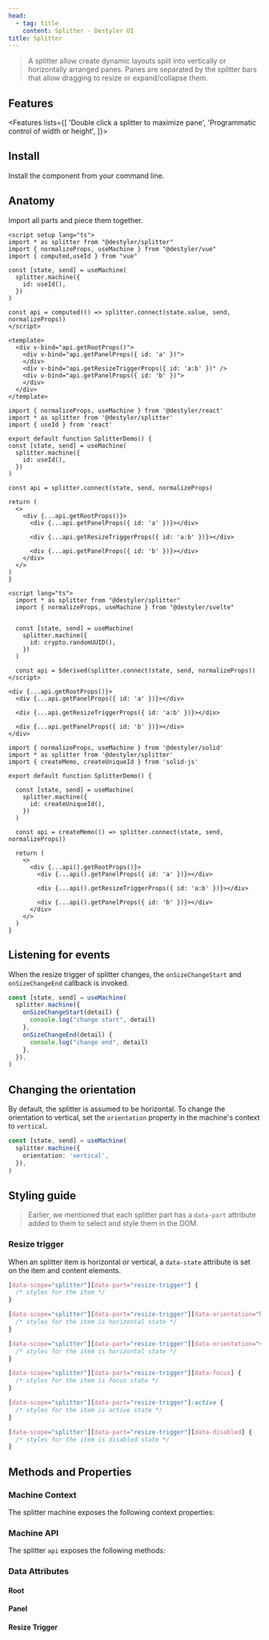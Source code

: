 ```yaml
---
head:
  - tag: title
    content: Splitter - Destyler UI
title: Splitter
---
```



> A splitter allow create dynamic layouts split into vertically or horizontally arranged panes.
> Panes are separated by the splitter bars that allow dragging to resize or expand/collapse them.

<PreviewCode name="splitter"></PreviewCode>

## Features

<Features lists={[
  'Double click a splitter to maximize pane',
  'Programmatic control of width or height',
]}>
</Features>

## Install

Install the component from your command line.

<InstallShell name="splitter" />

## Anatomy

Import all parts and piece them together.

<FrameworkLayout>

  <div slot='vue'>

  ```vue
  <script setup lang="ts">
  import * as splitter from "@destyler/splitter"
  import { normalizeProps, useMachine } from "@destyler/vue"
  import { computed,useId } from "vue"

  const [state, send] = useMachine(
    splitter.machine({
      id: useId(),
    })
  )

  const api = computed(() => splitter.connect(state.value, send, normalizeProps))
  </script>

  <template>
    <div v-bind="api.getRootProps()">
      <div v-bind="api.getPanelProps({ id: 'a' })">
      </div>
      <div v-bind="api.getResizeTriggerProps({ id: 'a:b' })" />
      <div v-bind="api.getPanelProps({ id: 'b' })">
      </div>
    </div>
  </template>
  ```

  </div>
  <div slot='react'>

  ```tsx
  import { normalizeProps, useMachine } from '@destyler/react'
import * as splitter from '@destyler/splitter'
import { useId } from 'react'

export default function SplitterDemo() {
  const [state, send] = useMachine(
    splitter.machine({
      id: useId(),
    })
  )

  const api = splitter.connect(state, send, normalizeProps)

  return (
    <>
      <div {...api.getRootProps()}>
        <div {...api.getPanelProps({ id: 'a' })}></div>

        <div {...api.getResizeTriggerProps({ id: 'a:b' })}></div>

        <div {...api.getPanelProps({ id: 'b' })}></div>
      </div>
    </>
  )
}
  ```

  </div>
  <div slot='svelte'>

  ```svelte
  <script lang="ts">
    import * as splitter from "@destyler/splitter"
    import { normalizeProps, useMachine } from "@destyler/svelte"


    const [state, send] = useMachine(
      splitter.machine({
        id: crypto.randomUUID(),
      })
    )

    const api = $derived(splitter.connect(state, send, normalizeProps))
  </script>

  <div {...api.getRootProps()}>
    <div {...api.getPanelProps({ id: 'a' })}></div>

    <div {...api.getResizeTriggerProps({ id: 'a:b' })}></div>

    <div {...api.getPanelProps({ id: 'b' })}></div>
  </div>
  ```

  </div>
  <div slot='solid'>

  ```tsx
  import { normalizeProps, useMachine } from '@destyler/solid'
  import * as splitter from '@destyler/splitter'
  import { createMemo, createUniqueId } from 'solid-js'

  export default function SplitterDemo() {

    const [state, send] = useMachine(
      splitter.machine({
        id: createUniqueId(),
      })
    )

    const api = createMemo(() => splitter.connect(state, send, normalizeProps))

    return (
      <>
        <div {...api().getRootProps()}>
          <div {...api().getPanelProps({ id: 'a' })}></div>

          <div {...api().getResizeTriggerProps({ id: 'a:b' })}></div>

          <div {...api().getPanelProps({ id: 'b' })}></div>
        </div>
      </>
    )
  }
  ```

  </div>

</FrameworkLayout>

## Listening for events

When the resize trigger of splitter changes,
the `onSizeChangeStart` and `onSizeChangeEnd` callback is invoked.

```ts
const [state, send] = useMachine(
  splitter.machine({
    onSizeChangeStart(detail) {
      console.log("change start", detail)
    },
    onSizeChangeEnd(detail) {
      console.log("change end", detail)
    },
  }),
)
```

## Changing the orientation

By default, the splitter is assumed to be horizontal.
To change the orientation to vertical,
set the `orientation` property in the machine's context to `vertical`.

```ts
const [state, send] = useMachine(
  splitter.machine({
    orientation: 'vertical',
  }),
)
```

## Styling guide

> Earlier, we mentioned that each splitter part has a `data-part` attribute added to them to select and style them in the DOM.

### Resize trigger

When an splitter item is horizontal or vertical,
a `data-state` attribute is set on the item and content elements.

```css
[data-scope="splitter"][data-part="resize-trigger"] {
  /* styles for the item */
}

[data-scope="splitter"][data-part="resize-trigger"][data-orientation="horizontal"] {
  /* styles for the item is horizontal state */
}

[data-scope="splitter"][data-part="resize-trigger"][data-orientation="vertical"] {
  /* styles for the item is horizontal state */
}

[data-scope="splitter"][data-part="resize-trigger"][data-focus] {
  /* styles for the item is focus state */
}

[data-scope="splitter"][data-part="resize-trigger"]:active {
  /* styles for the item is active state */
}

[data-scope="splitter"][data-part="resize-trigger"][data-disabled] {
  /* styles for the item is disabled state */
}
```


## Methods and Properties

### Machine Context

The splitter machine exposes the following context properties:

<MachineTable name="splitter" />

### Machine API

The splitter `api` exposes the following methods:

<APITable name="splitter"></APITable>

### Data Attributes

#### Root

<StyleTable component="splitter" nodeType="Root" />

#### Panel

<StyleTable component="splitter" nodeType="Panel" />

#### Resize Trigger

<StyleTable component="splitter" nodeType="ResizeTrigger" />
